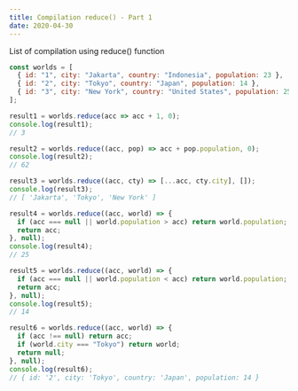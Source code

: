 ```yaml
---
title: Compilation reduce() - Part 1
date: 2020-04-30
---
```


List of compilation using reduce() function

```js
const worlds = [
  { id: "1", city: "Jakarta", country: "Indonesia", population: 23 },
  { id: "2", city: "Tokyo", country: "Japan", population: 14 },
  { id: "3", city: "New York", country: "United States", population: 25 }
];

result1 = worlds.reduce(acc => acc + 1, 0);
console.log(result1); 
// 3

result2 = worlds.reduce((acc, pop) => acc + pop.population, 0);
console.log(result2); 
// 62

result3 = worlds.reduce((acc, cty) => [...acc, cty.city], []);
console.log(result3); 
// [ 'Jakarta', 'Tokyo', 'New York' ]

result4 = worlds.reduce((acc, world) => {
  if (acc === null || world.population > acc) return world.population;
  return acc;
}, null);
console.log(result4); 
// 25

result5 = worlds.reduce((acc, world) => {
  if (acc === null || world.population < acc) return world.population;
  return acc;
}, null);
console.log(result5); 
// 14

result6 = worlds.reduce((acc, world) => {
  if (acc !== null) return acc;
  if (world.city === "Tokyo") return world;
  return null;
}, null);
console.log(result6); 
// { id: '2', city: 'Tokyo', country: 'Japan', population: 14 }
```